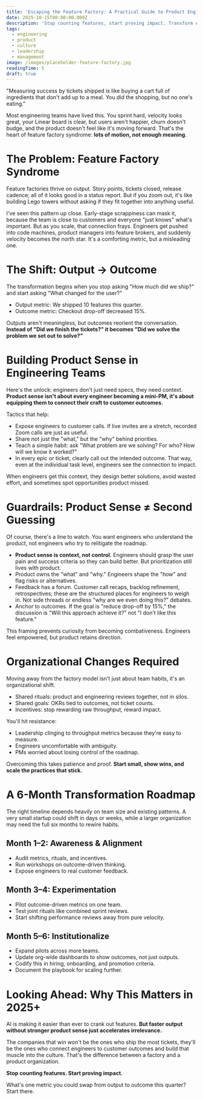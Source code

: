 ```yaml
---
title: 'Escaping the Feature Factory: A Practical Guide to Product Engineering'
date: 2025-10-15T00:00:00.000Z
description: 'Stop counting features, start proving impact. Transform engineering teams from output-focused factories to outcome-driven organizations.'
tags:
  - engineering
  - product
  - culture
  - leadership
  - management
image: /images/placeholder-feature-factory.jpg
readingTime: 5
draft: true
---
```


"Measuring success by tickets shipped is like buying a cart full of ingredients that don't add up to a meal. You did the shopping, but no one's eating."

Most engineering teams have lived this. You sprint hard, velocity looks great, your Linear board is clear, but users aren't happier, churn doesn't budge, and the product doesn't feel like it's moving forward. That's the heart of feature factory syndrome: **lots of motion, not enough meaning**.

# The Problem: Feature Factory Syndrome

Feature factories thrive on output. Story points, tickets closed, release cadence; all of it looks good in a status report. But if you zoom out, it's like building Lego towers without asking if they fit together into anything useful.

I've seen this pattern up close. Early-stage scrappiness can mask it, because the team is close to customers and everyone "just knows" what's important. But as you scale, that connection frays. Engineers get pushed into code machines, product managers into feature brokers, and suddenly velocity becomes the north star. It's a comforting metric, but a misleading one.

# The Shift: Output → Outcome

The transformation begins when you stop asking "How much did we ship?" and start asking "What changed for the user?"

- Output metric: We shipped 10 features this quarter.
- Outcome metric: Checkout drop-off decreased 15%.

Outputs aren't meaningless, but outcomes reorient the conversation. **Instead of "Did we finish the tickets?" it becomes "Did we solve the problem we set out to solve?"**

# Building Product Sense in Engineering Teams

Here's the unlock: engineers don't just need specs, they need context. **Product sense isn't about every engineer becoming a mini-PM, it's about equipping them to connect their craft to customer outcomes.**

Tactics that help:

- Expose engineers to customer calls. If live invites are a stretch, recorded Zoom calls are just as useful.
- Share not just the "what," but the "why" behind priorities.
- Teach a simple habit: ask "What problem are we solving? For who? How will we know it worked?"
- In every epic or ticket, clearly call out the intended outcome. That way, even at the individual task level, engineers see the connection to impact.

When engineers get this context, they design better solutions, avoid wasted effort, and sometimes spot opportunities product missed.

# Guardrails: Product Sense ≠ Second Guessing

Of course, there's a line to watch. You want engineers who understand the product, not engineers who try to relitigate the roadmap.

- **Product sense is context, not control.** Engineers should grasp the user pain and success criteria so they can build better. But prioritization still lives with product.
- Product owns the "what" and "why." Engineers shape the "how" and flag risks or alternatives.
- Feedback has a forum. Customer call recaps, backlog refinement, retrospectives; these are the structured places for engineers to weigh in. Not side threads or endless "why are we even doing this?" debates.
- Anchor to outcomes. If the goal is "reduce drop-off by 15%," the discussion is "Will this approach achieve it?" not "I don't like this feature."

This framing prevents curiosity from becoming combativeness. Engineers feel empowered, but product retains direction.

# Organizational Changes Required

Moving away from the factory model isn't just about team habits, it's an organizational shift.

- Shared rituals: product and engineering reviews together, not in silos.
- Shared goals: OKRs tied to outcomes, not ticket counts.
- Incentives: stop rewarding raw throughput, reward impact.

You'll hit resistance:

- Leadership clinging to throughput metrics because they're easy to measure.
- Engineers uncomfortable with ambiguity.
- PMs worried about losing control of the roadmap.

Overcoming this takes patience and proof. **Start small, show wins, and scale the practices that stick.**

# A 6-Month Transformation Roadmap

The right timeline depends heavily on team size and existing patterns. A very small startup could shift in days or weeks, while a larger organization may need the full six months to rewire habits.

## Month 1–2: Awareness & Alignment

- Audit metrics, rituals, and incentives.
- Run workshops on outcome-driven thinking.
- Expose engineers to real customer feedback.

## Month 3–4: Experimentation

- Pilot outcome-driven metrics on one team.
- Test joint rituals like combined sprint reviews.
- Start shifting performance reviews away from pure velocity.

## Month 5–6: Institutionalize

- Expand pilots across more teams.
- Update org-wide dashboards to show outcomes, not just outputs.
- Codify this in hiring, onboarding, and promotion criteria.
- Document the playbook for scaling further.

# Looking Ahead: Why This Matters in 2025+

AI is making it easier than ever to crank out features. **But faster output without stronger product sense just accelerates irrelevance.**

The companies that win won't be the ones who ship the most tickets, they'll be the ones who connect engineers to customer outcomes and build that muscle into the culture. That's the difference between a factory and a product organization.

**Stop counting features. Start proving impact.**

What's one metric you could swap from output to outcome this quarter? Start there.
